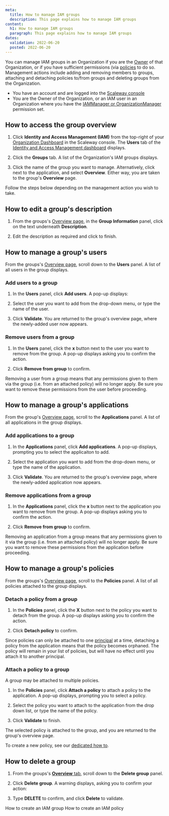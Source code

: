 ```yaml
---
meta:
  title: How to manage IAM groups
  description: This page explains how to manage IAM groups
content:
  h1: How to manage IAM groups
  paragraph: This page explains how to manage IAM groups
dates:
  validation: 2022-06-20
  posted: 2022-06-20
---
```


You can manage IAM groups in an Organization if you are the [Owner](/identity-and-access-management/iam/concepts#owner) of that Organization, or if you have sufficient permissions (via [policies](/identity-and-access-management/iam/concepts#policy) to do so. Management actions include adding and removing members to groups, attaching and detaching policies to/from groups and deleting groups from the Organization.

<Message type="requirement">

- You have an account and are logged into the [Scaleway console](https://console.scaleway.com)
- You are the Owner of the Organization, or an IAM user in an Organization where you have the [IAMManager or OrganizationManager](/identity-and-access-management/iam/reference-content/permission-sets/) permission set. 

</Message>

## How to access the group overview

1. Click **Identity and Access Management (IAM)** from the top-right of your [Organization Dashboard](https://console.scaleway.com/organization) in the Scaleway console. The **Users** tab of the [Identity and Access Management dashboard](https://console.scaleway.com/iam/applications) displays.

  <Lightbox src="scaleway-iam-dashboard.webp" alt="" />

2. Click the **Groups** tab. A list of the Organization's IAM groups displays.

  <Lightbox src="scaleway-groups-overview.webp" alt="" />

3. Click the name of the group you want to manage. Alternatively, click <Icon name="more" /> next to the application, and select **Overview**. Either way, you are taken to the group's **Overview** page.

  Follow the steps below depending on the management action you wish to take.

## How to edit a group's description

1. From the groups's [Overview page](#how-to-access-the-group-overview), in the **Group Information** panel, click on the text underneath **Description**.

2. Edit the description as required and click <Icon name="validate" /> to finish.

## How to manage a group's users

From the groups's [Overview page](#how-to-access-the-group-overview), scroll down to the **Users** panel. A list of all users in the group displays.

### Add users to a group

1. In the **Users** panel, click **Add users**. A pop-up displays:

  <Lightbox src="scaleway-add-user-to-group.webp" alt="" />

2. Select the user you want to add from the drop-down menu, or type the name of the user. 

3. Click **Validate**. You are returned to the group's overview page, where the newly-added user now appears.

### Remove users from a group

1. In the **Users** panel, click the **x** button next to the user you want to remove from the group. A pop-up displays asking you to confirm the action.

2. Click **Remove from group** to confirm.

<Message type="important">

  Removing a user from a group means that any permissions given to them via the group (i.e. from an attached policy) will no longer apply. Be sure you want to remove these permissions from the user before proceeding.

</Message>

## How to manage a group's applications

From the group's [Overview page](#how-to-access-the-group-overview), scroll to the **Applications** panel. A list of all applications in the group displays.

### Add applications to a group

1. In the **Applications** panel, click **Add applications**. A pop-up displays, prompting you to select the applicaiton to add.

2. Select the application you want to add from the drop-down menu, or type the name of the application. 

3. Click **Validate**. You are returned to the group's overview page, where the newly-added application now appears.

### Remove applications from a group

1. In the **Applications** panel, click the **x** button next to the application you want to remove from the group. A pop-up displays asking you to confirm the action.

2. Click **Remove from group** to confirm.

<Message type="important">

  Removing an application from a group means that any permissions given to it via the group (i.e. from an attached policy) will no longer apply. Be sure you want to remove these permissions from the application before proceeding.

</Message>

## How to manage a group's policies

From the groups's [Overview page](#how-to-access-the-group-overview), scroll to the **Policies** panel. A list of all policies attached to the group displays.

### Detach a policy from a group

1. In the **Policies** panel, click the **X** button next to the policy you want to detach from the group. A pop-up displays asking you to confirm the action.

2. Click **Detach policy** to confirm.

<Message type="important">

  Since policies can only be attached to one [principal](/identity-and-access-management/iam/concepts#principal) at a time, detaching a policy from the application means that the policy becomes orphaned. The policy will remain in your list of policies, but will have no effect until you attach it to another principal. 

</Message>

### Attach a policy to a group

A group may be attached to multiple policies.

1. In the **Policies** panel, click **Attach a policy** to attach a policy to the application. A pop-up displays, prompting you to select a policy.

2. Select the policy you want to attach to the application from the drop down list, or type the name of the policy.

3. Click **Validate** to finish.

The selected policy is attached to the group, and you are returned to the group's overview page.

<Message type="tip">

  To create a new policy, see our [dedicated how to](/identity-and-access-management/iam/how-to/create-policy/).

</Message>

## How to delete a group

1. From the groups's [**Overview** tab](#how-to-access-the-application-overview), scroll down to the **Delete group** panel.

2. Click **Delete group**. A warning displays, asking you to confirm your action:

  <Lightbox src="scaleway-delete-group.webp" alt="A pop up box displaying a warning: Warning: This will permanently delete your group. This action is irreversible and could delete permissions for group members. Policies attached to users and applications via this group will no longer apply." />

3. Type **DELETE** to confirm, and click **Delete** to validate.

<Navigation title="See Also">
  <PreviousButton to="/identity-and-access-management/iam/how-to/create-group/">How to create an IAM group</PreviousButton>
  <NextButton to="/identity-and-access-management/iam/how-to/create-policy/">How to create an IAM policy</NextButton>
</Navigation>
